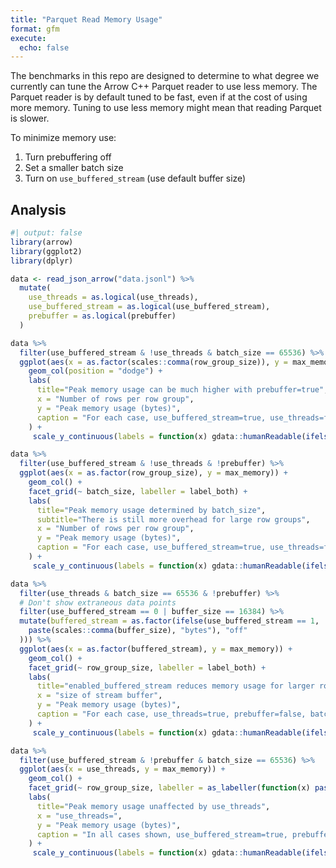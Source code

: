 ```yaml
---
title: "Parquet Read Memory Usage"
format: gfm
execute:
  echo: false
---
```


The benchmarks in this repo are designed to determine to what degree we currently
can tune the Arrow C++ Parquet reader to use less memory. The Parquet reader is
by default tuned to be fast, even if at the cost of using more memory. Tuning to
use less memory might mean that reading Parquet is slower.

To minimize memory use:

 1. Turn prebuffering off
 2. Set a smaller batch size
 3. Turn on `use_buffered_stream` (use default buffer size)


## Analysis

```r
#| output: false
library(arrow)
library(ggplot2)
library(dplyr)

data <- read_json_arrow("data.jsonl") %>%
  mutate(
    use_threads = as.logical(use_threads),
    use_buffered_stream = as.logical(use_buffered_stream),
    prebuffer = as.logical(prebuffer)
  )
```


```r
data %>%
  filter(use_buffered_stream & !use_threads & batch_size == 65536) %>%
  ggplot(aes(x = as.factor(scales::comma(row_group_size)), y = max_memory, fill = prebuffer)) + 
    geom_col(position = "dodge") +
    labs(
      title="Peak memory usage can be much higher with prebuffer=true",
      x = "Number of rows per row group",
      y = "Peak memory usage (bytes)",
      caption = "For each case, use_buffered_stream=true, use_threads=false, batch_size=65536 (default)."
    ) +
     scale_y_continuous(labels = function(x) gdata::humanReadable(ifelse(is.na(x), 0, x), standard="SI"))
```



```r
data %>%
  filter(use_buffered_stream & !use_threads & !prebuffer) %>%
  ggplot(aes(x = as.factor(row_group_size), y = max_memory)) + 
    geom_col() +
    facet_grid(~ batch_size, labeller = label_both) + 
    labs(
      title="Peak memory usage determined by batch_size",
      subtitle="There is still more overhead for large row groups",
      x = "Number of rows per row group",
      y = "Peak memory usage (bytes)",
      caption = "For each case, use_buffered_stream=true, use_threads=false, prebuffer=false."
    ) +
     scale_y_continuous(labels = function(x) gdata::humanReadable(ifelse(is.na(x), 0, x), standard="SI"))
```


```r
data %>%
  filter(use_threads & batch_size == 65536 & !prebuffer) %>%
  # Don't show extraneous data points
  filter(use_buffered_stream == 0 | buffer_size == 16384) %>%
  mutate(buffered_stream = as.factor(ifelse(use_buffered_stream == 1, 
    paste(scales::comma(buffer_size), "bytes"), "off"
  ))) %>%
  ggplot(aes(x = as.factor(buffered_stream), y = max_memory)) + 
    geom_col() +
    facet_grid(~ row_group_size, labeller = label_both) + 
    labs(
      title="enabled_buffered_stream reduces memory usage for larger row groups",
      x = "size of stream buffer",
      y = "Peak memory usage (bytes)",
      caption = "For each case, use_threads=true, prebuffer=false, batch_size=65,536 (default)."
    ) +
     scale_y_continuous(labels = function(x) gdata::humanReadable(ifelse(is.na(x), 0, x), standard="SI"))
```


```r
data %>%
  filter(use_buffered_stream & !prebuffer & batch_size == 65536) %>%
  ggplot(aes(x = use_threads, y = max_memory)) + 
    geom_col() +
    facet_grid(~ row_group_size, labeller = as_labeller(function(x) paste0("row_group_size=", x))) + 
    labs(
      title="Peak memory usage unaffected by use_threads",
      x = "use_threads=",
      y = "Peak memory usage (bytes)",
      caption = "In all cases shown, use_buffered_stream=true, prebuffer=false, and batch_size=65,536 (default)."
    ) +
     scale_y_continuous(labels = function(x) gdata::humanReadable(ifelse(is.na(x), 0, x), standard="SI"))
```

